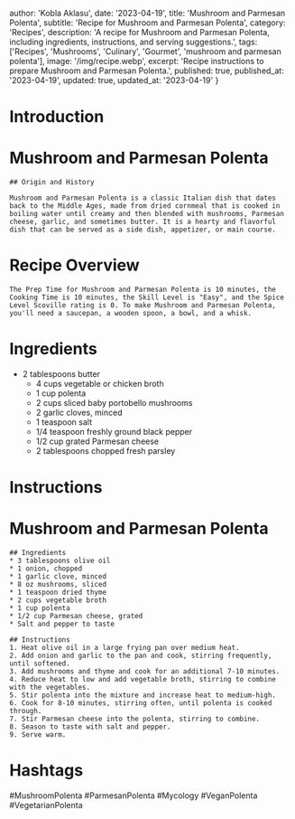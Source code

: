 
  author: 'Kobla Aklasu',
  date: '2023-04-19',
  title: 'Mushroom and Parmesan Polenta',
  subtitle: 'Recipe for Mushroom and Parmesan Polenta',
  category: 'Recipes',
  description: 'A recipe for Mushroom and Parmesan Polenta, including ingredients, instructions, and serving suggestions.',
  tags: ['Recipes', 'Mushrooms', 'Culinary', 'Gourmet', 'mushroom and parmesan polenta'],
  image: '/img/recipe.webp',
  excerpt: 'Recipe instructions to prepare Mushroom and Parmesan Polenta.',
  published: true,
  published_at: '2023-04-19',
  updated: true,
  updated_at: '2023-04-19'
}


  # Introduction

# Mushroom and Parmesan Polenta
    
    ## Origin and History
    
    Mushroom and Parmesan Polenta is a classic Italian dish that dates back to the Middle Ages, made from dried cornmeal that is cooked in boiling water until creamy and then blended with mushrooms, Parmesan cheese, garlic, and sometimes butter. It is a hearty and flavorful dish that can be served as a side dish, appetizer, or main course.

# Recipe Overview

    The Prep Time for Mushroom and Parmesan Polenta is 10 minutes, the Cooking Time is 10 minutes, the Skill Level is "Easy", and the Spice Level Scoville rating is 0. To make Mushroom and Parmesan Polenta, you'll need a saucepan, a wooden spoon, a bowl, and a whisk.

# Ingredients

- 2 tablespoons butter 
    - 4 cups vegetable or chicken broth 
    - 1 cup polenta 
    - 2 cups sliced baby portobello mushrooms 
    - 2 garlic cloves, minced 
    - 1 teaspoon salt 
    - 1/4 teaspoon freshly ground black pepper 
    - 1/2 cup grated Parmesan cheese 
    - 2 tablespoons chopped fresh parsley

# Instructions

# Mushroom and Parmesan Polenta 
    
    ## Ingredients 
    * 3 tablespoons olive oil 
    * 1 onion, chopped 
    * 1 garlic clove, minced 
    * 8 oz mushrooms, sliced 
    * 1 teaspoon dried thyme 
    * 2 cups vegetable broth 
    * 1 cup polenta 
    * 1/2 cup Parmesan cheese, grated 
    * Salt and pepper to taste 
    
    ## Instructions 
    1. Heat olive oil in a large frying pan over medium heat. 
    2. Add onion and garlic to the pan and cook, stirring frequently, until softened. 
    3. Add mushrooms and thyme and cook for an additional 7-10 minutes. 
    4. Reduce heat to low and add vegetable broth, stirring to combine with the vegetables. 
    5. Stir polenta into the mixture and increase heat to medium-high. 
    6. Cook for 8-10 minutes, stirring often, until polenta is cooked through. 
    7. Stir Parmesan cheese into the polenta, stirring to combine. 
    8. Season to taste with salt and pepper.
    9. Serve warm.

# Hashtags

#MushroomPolenta #ParmesanPolenta #Mycology #VeganPolenta #VegetarianPolenta



